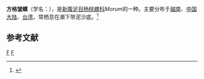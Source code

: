 {{Speciesbox
| taxon = Morum cancellatum
| image = Morum cancellatum 01.jpg
| binomial_authority = (Sowerby, 1824)
}}
'''方格皱螺'''（学名：''{{lang|la|Morum cancellatum}}''），是[[新腹足目|新腹足目]][[杨桃螺科|杨桃螺科]]''Morum''的一种。主要分布于[[越南|越南]]、[[中国大陆|中国大陆]]、[[台湾|台湾]]，常栖息在潮下带泥沙底。<ref>{{cite web|url=http://shell.sinica.edu.tw/chinese/shellbase_detail.php?science_no=3187|title=国际贝库：方格皱螺|publisher=台湾贝类资料库|accessdate=2009-08-11}}</ref>

== 参考文献 ==
{{reflist}}
{{Taxonbar|from=Q1056104}}

[[Category:杨桃螺科|F]]
[[Category:_1824年描述的动物|F]]